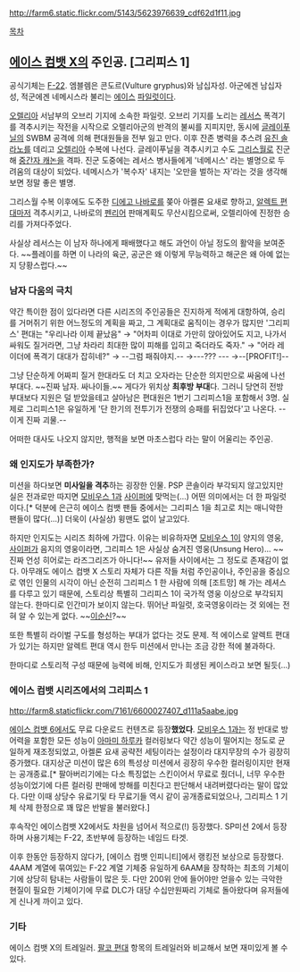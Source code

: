 http://farm6.static.flickr.com/5143/5623976639_cdf62d1f11.jpg

[[목차]]

== [[에이스 컴뱃 X]]의 주인공. [그리피스 1] ==
공식기체는 [[F-22]]. 엠블렘은 콘도르(Vulture gryphus)와 남십자성.
아군에겐 남십자성, 적군에겐 네메시스라 불리는 [[에이스]] [[파일럿]]이다.

[[오렐리아]] 서남부의 오브리 기지에 소속한 파일럿. 오브리 기지를 노리는 [[레서스]] 폭격기를 격추시키는 작전을 시작으로 오렐리아군의 반격의 불씨를 지피지만, 동시에 [[글레이푸닐]]의 SWBM 공격에 의해 편대원들을 전부 잃고 만다. 이후 잔존 병력을 추스려 [[유진 솔라노]]를 데리고 [[오렐리아]] 수복에 나선다. 글레이푸닐을 격추시키고 수도 [[그리스월]]로 진군해 [[중간자 캐논]]을 격파. 진군 도중에는 레서스 병사들에게 '네메시스' 라는 별명으로 두려움의 대상이 되었다. 네메시스가 '복수자' 내지는 '오만을 벌하는 자'라는 것을 생각해보면 정말 좋은 별명.

그리스월 수복 이후에도 도주한 [[디에고 나바로]]를 쫒아 아켈론 요새로 향하고, [[알렉트 편대]]마저 격추시키고, 나바로의 [[펜리어]] 판매계획도 무산시킴으로써, 오렐리아에 진정한 승리를 가져다주었다.

사실상 레서스는 이 남자 하나에게 패배했다고 해도 과언이 아닐 정도의 활약을 보여준다. ~~플레이를 하면 이 나라의 육군, 공군은 왜 이렇게 무능력하고 해군은 왜 아예 없는지 당황스럽다.~~ 

=== 남자 다움의 극치 ===
약간 특이한 점이 있다라면 다른 시리즈의 주인공들은 진지하게 적에게 대항하여, 승리를 거머쥐기 위한 어느정도의 계획을 짜고, 그 계획대로 움직이는 경우가 많지만 '그리피스' 편대는 "우리나라 이제 끝났음" → "어차피 이대로 가만히 앉아있어도 지고, 나가서 싸워도 질거라면, 그냥 차라리 최대한 많이 피해를 입히고 죽더라도 죽자." → "어라 레이더에 폭격기 대대가 잡히네?" → --그럼 패줘야지.-- →---??? --- →--[PROFIT!]--

그냥 단순하게 어짜피 질거 한대라도 더 치고 오자라는 단순한 의지만으로 싸움에 나선 부대다. ~~진짜 남자. 싸나이들.~~ 게다가 위치상 '''최후방 부대'''다. 그러니 당연히 전방부대보다 지원은 덜 받았을테고 살아남은 편대원은 1번기 그리피스1을 포함해서 3명. 실제로 그리피스1은 유일하게 '단 한기의 전투기가 전쟁의 승패를 뒤집었다'고 나온다. --이게 진짜 괴물.--

어떠한 대사도 나오지 않지만, 행적을 보면 마초스럽다 라는 말이 어울리는 주인공.

=== 왜 인지도가 부족한가? ===
미션을 하다보면 '''미사일을 격추'''하는 굉장한 인물. PSP 콘솔이라 부각되지 않고있지만 실은 전과로만 따지면 [[모비우스 1]]과 [[사이퍼]]에 맞먹는(...) 어떤 의미에서는 더 한 파일럿이다.[* 덕분에 은근히 에이스 컴뱃 팬들 중에서는 그리피스 1을 최고로 치는 매니악한 팬들이 많다(...)] 더욱이 (사실상) 윙맨도 없이 날고있다. 

하지만 인지도는 시리즈 최하에 가깝다. 이유는 비유하자면 [[모비우스 1]]이 양지의 영웅, [[사이퍼]]가 음지의 영웅이라면, 그리피스 1은 사실상 숨겨진 영웅(Unsung Hero)... ~~진짜 언성 히어로는 라즈그리즈가 아니다!~~ 유저들 사이에서는 그 정도로 존재감이 없다. 아무래도 에이스 컴뱃 X 스토리 자체가 다른 작들 처럼 주인공이나, 주인공을 중심으로 엮인 인물의 시각이 아닌 순전히 그리피스 1 한 사람에 의해 [조트망] 해 가는 레셔스를 다루고 있기 때문에, 스토리상 특별히 그리피스 1이 국가적 영웅 이상으로 부각되지 않는다. 한마디로 인간미가 보이지 않는다. 뛰어난 파일럿, 호국영웅이라는 것 외에는 전혀 알 수 있는게 없다. ~~[[이순신]]?~~ 

또한 특별히 라이벌 구도를 형성하는 부대가 없다는 것도 문제. 적 에이스로 알렉트 편대가 있기는 하지만 알렉트 편대 역시 한두 미션에서 만나는 조금 강한 적에 불과하다.

한마디로 스토리적 구성 때문에 능력에 비해, 인지도가 희생된 케이스라고 보면 될듯(...)

=== 에이스 컴뱃 시리즈에서의 그리피스 1 ===

http://farm8.staticflickr.com/7161/6600027407_d111a5aabe.jpg

[[에이스 컴뱃 6]]에서도 무료 다운로드 컨텐츠로 등장'''했었다'''. [[모비우스 1]]과는 정 반대로 방어력을 포함한 모든 성능이 [[아마미 하루카]] 컬러링보다 약간 성능이 떨어지는 정도로 균일하게 재조정되었고, 아켈론 요새 공략전 세팅이라는 설정이라 대지무장의 수가 굉장히 증가했다. 대지상군 미션이 많은 6의 특성상 미션에서 굉장히 우수한 컬러링이지만 현재는 공개종료.[* 팔아버리기에는 다소 특징없는 스킨이어서 무료로 줬더니, 너무 우수한 성능이었기에 다른 컬러링 판매에 방해를 미친다고 판단해서 내려버렸다라는 말이 많았다. 다만 이때 상당수 유료기및 타 무료기들 역시 같이 공개종료되었으나, 그리피스 1 기체 삭제 한정으로 꽤 많은 반발을 불러왔다.]

후속작인 에이스컴뱃 X2에서도 차원을 넘어서 적으로(!) 등장했다. SP미션 2에서 등장하며 사용기체는 F-22, 초반부에 등장하는 네임드 타겟.

이후 한동안 등장하지 않다가, [에이스 컴뱃 인피니티]에서 랭킹전 보상으로 등장했다. 4AAM 계열에 묶여있는 F-22 계열 기체중 유일하게 6AAM을 장착하는 최초의 기체이기에 상당히 탐내는 사람들이 많은 듯. 다만 200위 안에 들어야만 얻을수 있는 극악한 현질이 필요한 기체이기에 무료 DLC가 대당 수십만원짜리 기체로 돌아왔다며 유저들에게 신나게 까이고 있다.

=== 기타 ===
{{{#!html
<iframe width="420" height="315" src="http://www.youtube.com/embed/uOctIu3RKXA" frameborder="0" allowfullscreen></iframe>
}}}

에이스 컴뱃 X의 트레일러. [[팔코 편대]] 항목의 트레일러와 비교해서 보면 재미있게 볼 수 있다.

